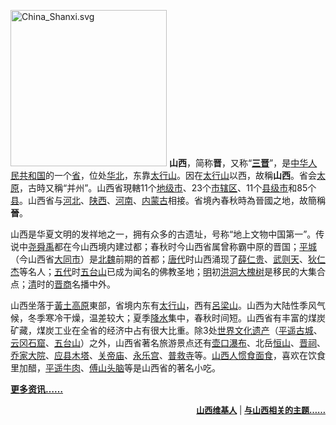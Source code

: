 [[File:China_Shanxi.svg|250px]]
'''山西'''，简称'''晋'''，又称“'''[[三晋|三晋]]'''”，是[[中华人民共和国|中华人民共和国]]的一个[[中国行政区|省]]，位处[[华北|华北]]，东靠[[太行山|太行山]]。因在[[太行山|太行山]]以西，故稱'''山西'''。省会[[太原|太原]]，古時又稱“并州”。山西省現轄11个[[地级市|地级市]]、23个[[市辖区|市辖区]]、11个[[县级市|县级市]]和85个[[县|县]]。山西省与[[河北|河北]]、[[陕西|陕西]]、[[河南|河南]]、[[内蒙古|内蒙古]]相接。省境內春秋時為晉國之地，故簡稱'''晉'''。

山西是华夏文明的发祥地之一，拥有众多的古遗址，号称“地上文物中国第一”。传说中[[尧|尧]][[舜|舜]][[禹|禹]]都在今山西境内建过都；春秋时今山西省属曾称霸中原的晋国；[[平城_(北魏)|平城]]（今山西省[[大同市|大同市]]）是[[北魏|北魏]]前期的首都；[[唐代|唐代]]时山西涌现了[[薛仁贵|薛仁贵]]、[[武则天|武则天]]、[[狄仁杰|狄仁杰]]等名人；[[五代|五代]]时[[五台山|五台山]]已成为闻名的佛教圣地；[[明代|明]]初[[洪洞大槐树|洪洞大槐树]]是移民的大集合点；[[清代|清]]时的[[晋商|晋商]]名播中外。

山西坐落于[[黃土高原|黃土高原]]東部，省境内东有[[太行山|太行山]]，西有[[呂梁山|呂梁山]]。山西为大陆性季风气候，冬季寒冷干燥，温差较大；夏季[[降水|降水]]集中，春秋时间短。山西省有丰富的煤炭矿藏，煤炭工业在全省的经济中占有很大比重。除3处[[世界文化遗产|世界文化遗产]]（[[平遥古城|平遥古城]]、[[云冈石窟|云冈石窟]]、[[五台山|五台山]]）之外，山西省著名旅游景点还有[[壶口瀑布|壶口瀑布]]、北岳[[恒山|恒山]]、[[晋祠|晋祠]]、[[乔家大院|乔家大院]]、[[应县木塔|应县木塔]]、[[关帝庙|关帝庙]]、[[永乐宫|永乐宫]]、[[普救寺|普救寺]]等。[[山西面食|山西人惯食面食]]，喜欢在饮食里加醋，[[平遥牛肉|平遥牛肉]]、[[傅山头脑|傅山头脑]]等是山西省的著名小吃。

'''[[山西省|更多资讯……]]'''

<div align="right" style="font-size:small;">
'''[[:Category:山西维基人|山西维基人]]''' | '''[[:Category:山西|与山西相关的主题……]]'''
</div>